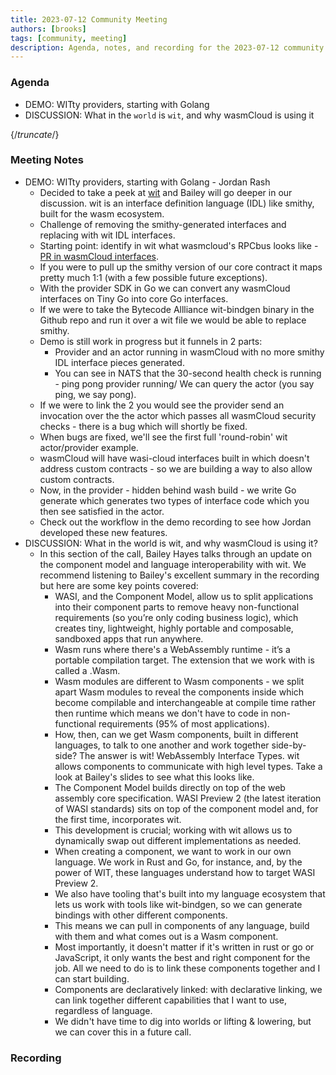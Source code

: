 ```yaml
---
title: 2023-07-12 Community Meeting
authors: [brooks]
tags: [community, meeting]
description: Agenda, notes, and recording for the 2023-07-12 community meeting
---
```



### Agenda

- DEMO: WITty providers, starting with Golang
- DISCUSSION: What in the `world` is `wit`, and why wasmCloud is using it

{/*truncate*/}

### Meeting Notes

- DEMO: WITty providers, starting with Golang - Jordan Rash
  - Decided to take a peek at [wit](https://github.com/WebAssembly/component-model/blob/main/design/mvp/WIT.md) and Bailey will go deeper in our discussion. wit is an interface definition language (IDL) like smithy, built for the wasm ecosystem.
  - Challenge of removing the smithy-generated interfaces and replacing with wit IDL interfaces.
  - Starting point: identify in wit what wasmcloud's RPCbus looks like - [PR in wasmCloud interfaces](https://github.com/wasmCloud/interfaces/pull/116).
  - If you were to pull up the smithy version of our core contract it maps pretty much 1:1 (with a few possible future exceptions).
  - With the provider SDK in Go we can convert any wasmCloud interfaces on Tiny Go into core Go interfaces.
  - If we were to take the Bytecode Allliance wit-bindgen binary in the Github repo and run it over a wit file we would be able to replace smithy.
  - Demo is still work in progress but it funnels in 2 parts:
    - Provider and an actor running in wasmCloud with no more smithy IDL interface pieces generated.
    - You can see in NATS that the 30-second health check is running - ping pong provider running/ We can query the actor (you say ping, we say pong).
  - If we were to link the 2 you would see the provider send an invocation over the the actor which passes all wasmCloud security checks - there is a bug which will shortly be fixed.
  - When bugs are fixed, we'll see the first full 'round-robin' wit actor/provider example.
  - wasmCloud will have wasi-cloud interfaces built in which doesn't address custom contracts - so we are building a way to also allow custom contracts.
  - Now, in the provider - hidden behind wash build - we write Go generate which generates two types of interface code which you then see satisfied in the actor.
  - Check out the workflow in the demo recording to see how Jordan developed these new features.
- DISCUSSION: What in the world is wit, and why wasmCloud is using it?
  - In this section of the call, Bailey Hayes talks through an update on the component model and language interoperability with wit. We recommend listening to Bailey's excellent summary in the recording but here are some key points covered:
    - WASI, and the Component Model, allow us to split applications into their component parts to remove heavy non-functional requirements (so you’re only coding business logic), which creates tiny, lightweight, highly portable and composable, sandboxed apps that run anywhere.
    - Wasm runs where there's a WebAssembly runtime - it’s a portable compilation target. The extension that we work with is called a .Wasm.
    - Wasm modules are different to Wasm components - we split apart Wasm modules to reveal the components inside which become compilable and interchangeable at compile time rather then runtime which means we don't have to code in non-functional requirements (95% of most applications).
    - How, then, can we get Wasm components, built in different languages, to talk to one another and work together side-by-side? The answer is wit! WebAssembly Interface Types. wit allows components to communicate with high level types. Take a look at Bailey's slides to see what this looks like.
    - The Component Model builds directly on top of the web assembly core specification. WASI Preview 2 (the latest iteration of WASI standards) sits on top of the component model and, for the first time, incorporates wit.
    - This development is crucial; working with wit allows us to dynamically swap out different implementations as needed.
    - When creating a component, we want to work in our own language. We work in Rust and Go, for instance, and, by the power of WIT, these languages understand how to target WASI Preview 2.
    - We also have tooling that's built into my language ecosystem that lets us work with tools like wit-bindgen, so we can generate bindings with other different components.
    - This means we can pull in components of any language, build with them and what comes out is a Wasm component.
    - Most importantly, it doesn't matter if it's written in rust or go or JavaScript, it only wants the best and right component for the job. All we need to do is to link these components together and I can start building.
    - Components are declaratively linked: with declarative linking, we can link together different capabilities that I want to use, regardless of language.
    - We didn't have time to dig into worlds or lifting & lowering, but we can cover this in a future call.

### Recording

<ReactPlayer url='https://youtu.be/O-Q_SzXckJI' controls />
